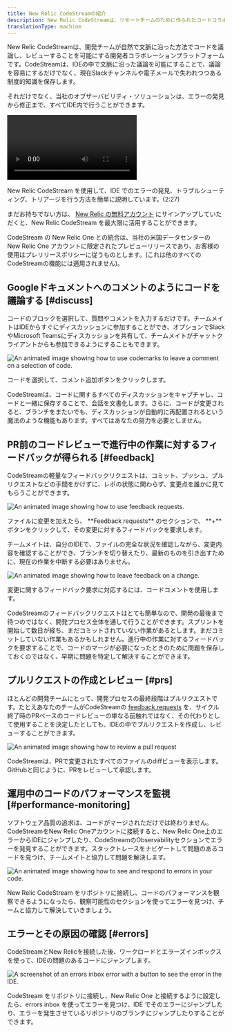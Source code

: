 ```yaml
---
title: New Relic CodeStreamの紹介
description: New Relic CodeStreamは、リモートチームのために作られたコードコラボレーションツールです。
translationType: machine
---
```








New Relic CodeStreamは、開発チームが自然で文脈に沿った方法でコードを議論し、レビューすることを可能にする開発者コラボレーションプラットフォームです。CodeStreamは、IDEの中で文脈に沿った議論を可能にすることで、議論を容易にするだけでなく、現在Slackチャンネルや電子メールで失われつつある制度的知識を保存します。

それだけでなく、当社のオブザーバビリティ・ソリューションは、エラーの発見から修正まで、すべてIDE内で行うことができます。

<Video
  id="LfH7p76Cvro"
  type="youtube"
/>

<figcaption>
  New Relic CodeStream を使用して、IDE でのエラーの発見、トラブルシューティング、トリアージを行う方法を簡単に説明しています。(2:27)
</figcaption>

まだお持ちでない方は、 [New Relic の無料アカウント](https://newrelic.com/signup) にサインアップしていただくと、New Relic CodeStream を最大限に活用することができます。

<Callout title="プレビューリリース">
  CodeStream の New Relic One との統合は、当社の米国データセンターの New Relic One アカウントに限定されたプレビューリリースであり、お客様の使用はプレリリースポリシーに従うものとします。(これは他のすべてのCodeStreamの機能には適用されません)。
</Callout>

## Googleドキュメントへのコメントのようにコードを議論する [#discuss]

コードのブロックを選択して、質問やコメントを入力するだけです。チームメイトはIDEからすぐにディスカッションに参加することができ、オプションでSlackやMicrosoft Teamsにディスカッションを共有して、チームメイトがチャットクライアントからも参加できるようにすることもできます。

<img
  title="How to use codemarks to leave a comment on a selection of code."
  alt="An animated image showing how to use codemarks to leave a comment on a selection of code."
  src={discussCode1Vsc}
/>

<figcaption>
  コードを選択して、コメント追加ボタンをクリックします。
</figcaption>

CodeStreamは、コードに関するすべてのディスカッションをキャプチャし、コードと一緒に保存することで、会話を文書化します。さらに、コードが変更されると、ブランチをまたいでも、ディスカッションが自動的に再配置されるという魔法のような機能もあります。すべてはあなたの努力を必要としません。

## PR前のコードレビューで進行中の作業に対するフィードバックが得られる [#feedback]

CodeStreamの軽量なフィードバックリクエストは、コミット、プッシュ、プルリクエストなどの手間をかけずに、レポの状態に関わらず、変更点を誰かに見てもらうことができます。

<img
  title="How to use feedback requests."
  alt="An animated image showing how to use feedback requests."
  src={frRequestVsc}
/>

<figcaption>
  ファイルに変更を加えたら、 **Feedback requests** のセクションで、 **+** ボタンをクリックして、その変更に対するフィードバックを要求します。
</figcaption>

チームメイトは、自分のIDEで、ファイルの完全な状況を確認しながら、変更内容を確認することができ、ブランチを切り替えたり、最新のものを引き出すために、現在の作業を中断する必要はありません。

<img
  title="How to leave feedback."
  alt="An animated image showing how to leave feedback on a change."
  src={frPerformVsc}
/>

<figcaption>
  変更に関するフィードバック要求に対応するには、コードコメントを使用します。
</figcaption>

CodeStreamのフィードバックリクエストはとても簡単なので、開発の最後まで待つのではなく、開発プロセス全体を通して行うことができます。スプリントを開始して数日が経ち、まだコミットされていない作業があるとします。まだコミットしていない作業もあるかもしれません。進行中の作業に対するフィードバックを要求することで、コードのマージが必要になったときのために問題を保存しておくのではなく、早期に問題を特定して解決することができます。

## プルリクエストの作成とレビュー [#prs]

ほとんどの開発チームにとって、開発プロセスの最終段階はプルリクエストです。たとえあなたのチームがCodeStreamの [feedback requests](/docs/codestream/how-use-codestream/request-feedback) を、サイクル終了時のPRベースのコードレビューの単なる前触れではなく、その代わりとして使用することを決定したとしても、IDEの中でプルリクエストを作成し、レビューすることができます。

<img
  title="How to review a pull request."
  alt="An animated image showing how to review a pull request"
  src={pullRequestVsc}
/>

<figcaption>
  CodeStreamは、PRで変更されたすべてのファイルのdiffビューを表示します。GitHubと同じように、PRをレビューして承認します。
</figcaption>

## 運用中のコードのパフォーマンスを監視 [#performance-monitoring]

ソフトウェア品質の追求は、コードがマージされただけでは終わりません。CodeStreamをNew Relic Oneアカウントに接続すると、New Relic One上のエラーからIDEにジャンプしたり、CodeStreamのObservabilityセクションでエラーを発見することができます。スタックトレースをナビゲートして問題のあるコードを見つけ、チームメイトと協力して問題を解決します。

<img
  title="How to see and respond to errors in your code."
  alt="An animated image showing how to see and respond to errors in your code."
  src={observabilityVsc}
/>

<figcaption>
  New Relic CodeStream をリポジトリに接続し、コードのパフォーマンスを観察できるようになったら、観察可能性のセクションを使ってエラーを見つけ、チームと協力して解決していきましょう。
</figcaption>

## エラーとその原因の確認 [#errors]

CodeStreamとNew Relicを接続した後、ワークロードとエラーズインボックスを使って、IDEの問題のあるコードにジャンプします。

<img
  title="An errors inbox error with a button to see the error in the IDE."
  alt="A screenshot of an errors inbox error with a button to see the error in the IDE."
  src={errorIde}
/>

<figcaption>
  CodeStream をリポジトリに接続し、New Relic One と接続するように設定したら、errors inbox を使ってエラーを見つけ、IDE でそのエラーにジャンプしたり、エラーを発生させているリポジトリのブランチにジャンプしたりすることができます。
</figcaption>